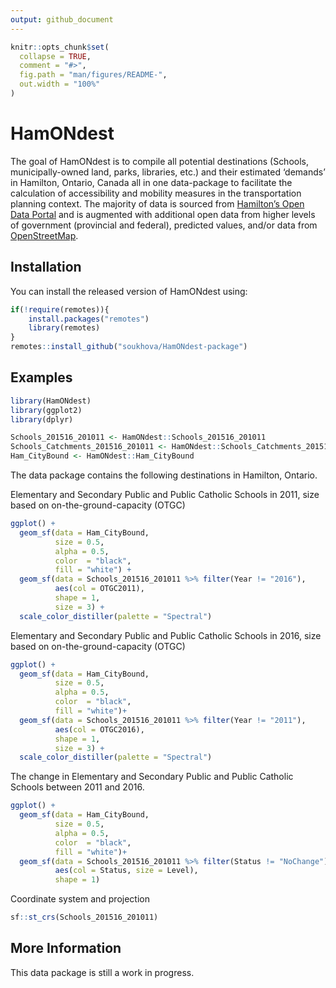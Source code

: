 ```yaml
---
output: github_document
---
```


<!-- README.md is generated from README.Rmd. Please edit that file -->

```r
knitr::opts_chunk$set(
  collapse = TRUE,
  comment = "#>",
  fig.path = "man/figures/README-",
  out.width = "100%"
)
```

# HamONdest

<!-- badges: start -->
<!-- badges: end -->

The goal of HamONdest is to compile all potential destinations (Schools, municipally-owned land, parks, libraries, etc.) and their estimated 'demands' in Hamilton, Ontario, Canada all in one data-package to facilitate the calculation of accessibility and mobility measures in the transportation planning context. The majority of data is sourced from [Hamilton's Open Data Portal](https://open.hamilton.ca/) and is augmented with additional open data from higher levels of government (provincial and federal), predicted values, and/or data from [OpenStreetMap](https://www.openstreetmap.org).


## Installation

You can install the released version of HamONdest using:

``` r
if(!require(remotes)){
    install.packages("remotes")
    library(remotes)
}
remotes::install_github("soukhova/HamONdest-package")
```

## Examples

```r
library(HamONdest)
library(ggplot2)
library(dplyr)

Schools_201516_201011 <- HamONdest::Schools_201516_201011
Schools_Catchments_201516_201011 <- HamONdest::Schools_Catchments_201516_201011
Ham_CityBound <- HamONdest::Ham_CityBound
```


The data package contains the following destinations in Hamilton, Ontario.

Elementary and Secondary Public and Public Catholic Schools in 2011, size based on on-the-ground-capacity (OTGC)
```r
ggplot() +
  geom_sf(data = Ham_CityBound,
          size = 0.5,
          alpha = 0.5,
          color  = "black",
          fill = "white") +
  geom_sf(data = Schools_201516_201011 %>% filter(Year != "2016"),
          aes(col = OTGC2011),
          shape = 1,
          size = 3) +
  scale_color_distiller(palette = "Spectral")
```

Elementary and Secondary Public and Public Catholic Schools in 2016, size based on on-the-ground-capacity (OTGC)
``` r
ggplot() +
  geom_sf(data = Ham_CityBound,
          size = 0.5,
          alpha = 0.5,
          color  = "black",
          fill = "white")+
  geom_sf(data = Schools_201516_201011 %>% filter(Year != "2011"),
          aes(col = OTGC2016),
          shape = 1,
          size = 3) +
  scale_color_distiller(palette = "Spectral")
```

The change in Elementary and Secondary Public and Public Catholic Schools between 2011 and 2016.
```r
ggplot() +
  geom_sf(data = Ham_CityBound,
          size = 0.5,
          alpha = 0.5,
          color  = "black",
          fill = "white")+
  geom_sf(data = Schools_201516_201011 %>% filter(Status != "NoChange"),
          aes(col = Status, size = Level),
          shape = 1) 
```

Coordinate system and projection
```r
sf::st_crs(Schools_201516_201011)
```

## More Information 

This data package is still a work in progress.

